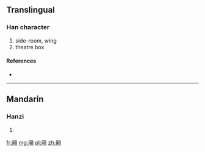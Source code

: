 {{also|廂}}
==Translingual==

===Han character===
{{Han char|rn=27|rad=厂|as=09|sn=11|four=|canj=一木月山 (MDBU)}}

# side-room, wing
# theatre box

====References====
* {{Han ref|kx=0162.191|hdz=10075.090|uh=53A2|ud=21410}}

----

==Mandarin==

===Hanzi===
{{cmn-hanzi|tra=廂|pin=[[xiāng]] ([[xiang1]])|wg=hsiang<sup>1</sup>}}

# {{defn|Mandarin|sort=厂09}}

[[fr:厢]]
[[mg:厢]]
[[pl:厢]]
[[zh:厢]]
